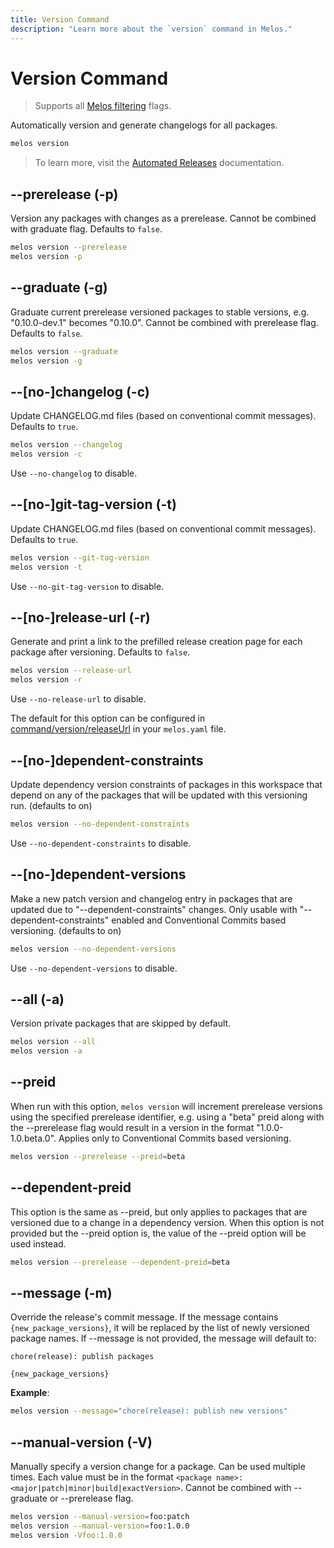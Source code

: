 ```yaml
---
title: Version Command
description: "Learn more about the `version` command in Melos."
---
```


# Version Command

> Supports all [Melos filtering](/filters) flags.

Automatically version and generate changelogs for all packages.


```bash
melos version
```

> To learn more, visit the [Automated Releases](/guides/automated-releases) documentation.

## --prerelease (-p)

Version any packages with changes as a prerelease. Cannot be combined with graduate flag. Defaults to `false`.

```bash
melos version --prerelease
melos version -p
```

## --graduate (-g)

Graduate current prerelease versioned packages to stable versions, e.g. "0.10.0-dev.1" becomes "0.10.0". Cannot be combined with prerelease flag. Defaults to `false`.

```bash
melos version --graduate
melos version -g
```

## --[no-]changelog (-c)

Update CHANGELOG.md files (based on conventional commit messages). Defaults to `true`.

```bash
melos version --changelog
melos version -c
```

Use `--no-changelog` to disable.

## --[no-]git-tag-version (-t)

Update CHANGELOG.md files (based on conventional commit messages). Defaults to `true`.

```bash
melos version --git-tag-version
melos version -t
```

Use `--no-git-tag-version` to disable.

## --[no-]release-url (-r)

Generate and print a link to the prefilled release creation page for each package after versioning.
Defaults to `false`.

```bash
melos version --release-url
melos version -r
```

Use `--no-release-url` to disable.

The default for this option can be configured in
[command/version/releaseUrl](/configuration/overview#commandversionreleaseUrl) in your `melos.yaml`
file.

## --[no-]dependent-constraints

Update dependency version constraints of packages in this workspace that depend on any of the packages that will be updated with this versioning run. (defaults to on)

```bash
melos version --no-dependent-constraints
```

Use `--no-dependent-constraints` to disable.

## --[no-]dependent-versions

Make a new patch version and changelog entry in packages that are updated due to "--dependent-constraints" changes. Only usable with "--dependent-constraints" enabled and Conventional Commits based versioning. (defaults to on)

```bash
melos version --no-dependent-versions
```

Use `--no-dependent-versions` to disable.

## --all (-a)

Version private packages that are skipped by default.

```bash
melos version --all
melos version -a
```

## --preid

When run with this option, `melos version` will increment prerelease versions using the specified prerelease identifier, e.g. using a "beta" preid along with the --prerelease flag would result in a version in the format "1.0.0-1.0.beta.0". Applies only to Conventional Commits based versioning.

```bash
melos version --prerelease --preid=beta
```

## --dependent-preid

This option is the same as --preid, but only applies to packages that are versioned due to a
change in a dependency version. When this option is not provided but the --preid option is, the
value of the --preid option will be used instead.

```bash
melos version --prerelease --dependent-preid=beta
```

## --message (-m)

Override the release's commit message. If the message contains `{new_package_versions}`, it will be replaced by the list of newly versioned package names. If --message is not provided, the message will default to:

```
chore(release): publish packages

{new_package_versions}
```

**Example**:

```bash
melos version --message="chore(release): publish new versions"
```

## --manual-version (-V)

Manually specify a version change for a package. Can be used multiple times. Each value must be in the format `<package name>:<major|patch|minor|build|exactVersion>`. Cannot be combined with --graduate or --prerelease flag.

```bash
melos version --manual-version=foo:patch
melos version --manual-version=foo:1.0.0
melos version -Vfoo:1.0.0
```
